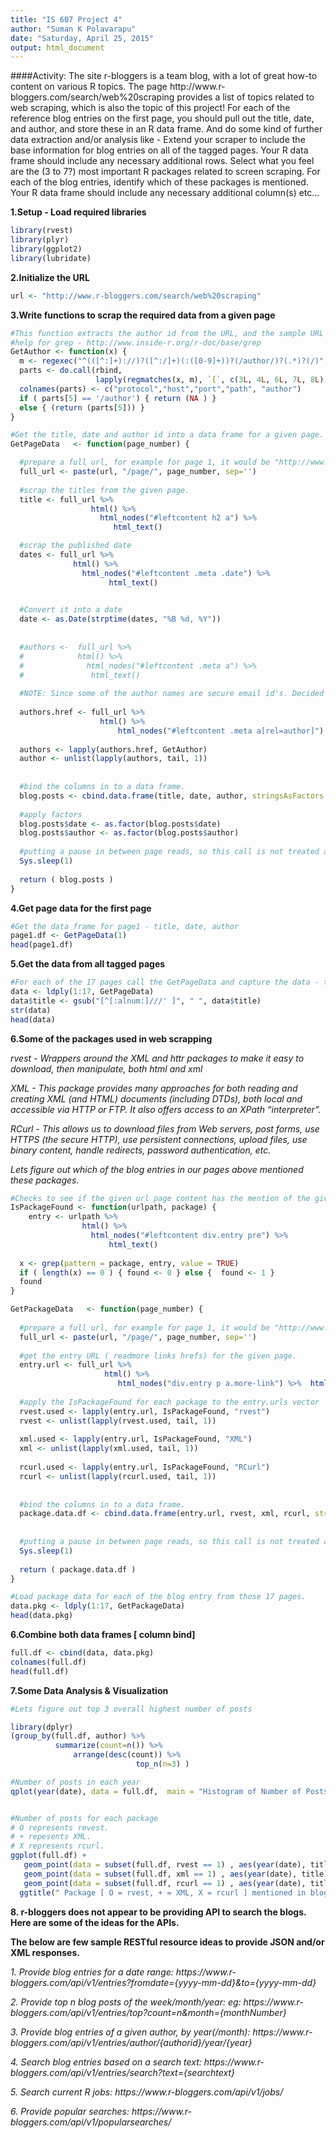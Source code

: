 ```yaml
---
title: "IS 607 Project 4"
author: "Suman K Polavarapu"
date: "Saturday, April 25, 2015"
output: html_document
---
```


####Activity: The site r-bloggers is a team blog, with a lot of great how-to content on various R topics. The page http://www.r-bloggers.com/search/web%20scraping provides a list of topics related to web scraping, which is also the topic of this project! For each of the reference blog entries on the first page, you should pull out the title, date, and author, and store these in an R data frame. And do some kind of further data extraction and/or analysis like  - Extend your scraper to include the base information for blog entries on all of the tagged pages. Your R data frame should include any necessary additional rows. Select what you feel are the (3 to 7?) most important R packages related to screen scraping. For each of the blog entries, identify which of these packages is mentioned. Your R data frame should include any necessary additional column(s) etc...

__1.Setup - Load required libraries__

```r
library(rvest)
library(plyr)
library(ggplot2)
library(lubridate)
```

__2.Initialize the URL__

```r
url <- "http://www.r-bloggers.com/search/web%20scraping"
```

__3.Write functions to scrap the required data from a given page __

```r

#This function extracts the author id from the URL, and the sample URL - http://www.r-bloggers.com/author/suman
#help for grep - http://www.inside-r.org/r-doc/base/grep
GetAuthor <- function(x) {
  m <- regexec("^(([^:]+)://)?([^:/]+)(:([0-9]+))?(/author/)?(.*)?(/)", x)
  parts <- do.call(rbind,
                   lapply(regmatches(x, m), `[`, c(3L, 4L, 6L, 7L, 8L)))
  colnames(parts) <- c("protocol","host","port","path", "author")
  if ( parts[5] == '/author') { return (NA ) }
  else { (return (parts[5])) }
}

#Get the title, date and author id into a data frame for a given page.
GetPageData   <- function(page_number) {

  #prepare a full url, for example for page 1, it would be "http://www.r-bloggers.com/search/web%20scraping/page/1"
  full_url <- paste(url, "/page/", page_number, sep='')
  
  #scrap the titles from the given page.
  title <- full_url %>%
                  html() %>%
                    html_nodes("#leftcontent h2 a") %>%
                       html_text()

  #scrap the published date
  dates <- full_url %>%
              html() %>%
                html_nodes("#leftcontent .meta .date") %>%
                      html_text()

  
  #Convert it into a date
  date <- as.Date(strptime(dates, "%B %d, %Y"))
  
  
  #authors <-  full_url %>%
  #            html() %>%
  #              html_nodes("#leftcontent .meta a") %>%
  #               html_text()
  
  #NOTE: Since some of the author names are secure email id's. Decided to grab the href (intead of the above commented code),  and then parse the author id from the href URL.
  
  authors.href <- full_url %>% 
                    html() %>% 
                        html_nodes("#leftcontent .meta a[rel=author]") %>%  html_attr("href")
  
  authors <- lapply(authors.href, GetAuthor)
  author <- unlist(lapply(authors, tail, 1)) 
  
  
  #bind the columns in to a data frame.
  blog.posts <- cbind.data.frame(title, date, author, stringsAsFactors = FALSE)
  
  #apply factors
  blog.posts$date <- as.factor(blog.posts$date)
  blog.posts$author <- as.factor(blog.posts$author)
  
  #putting a pause in between page reads, so this call is not treated as a denial of service attack.
  Sys.sleep(1)
  
  return ( blog.posts )
}

```


__4.Get page data for the first page __
```r
#Get the data frame for page1 - title, date, author
page1.df <- GetPageData(1)
head(page1.df)
```


__5.Get the data from all tagged pages __
```r
#For each of the 17 pages call the GetPageData and capture the data - title, date, author
data <- ldply(1:17, GetPageData)
data$title <- gsub("[^[:alnum:]///' ]", " ", data$title)
str(data)
head(data)
```


__6.Some of the packages used in web scrapping__

_rvest -  Wrappers around the XML and httr packages to make it easy to download, then manipulate, both html and xml_

_XML   -  This package provides many approaches for both reading and creating XML (and HTML) documents (including DTDs), both local and accessible via HTTP or FTP. It also offers access to an XPath "interpreter"._

_RCurl -  This allows us to download files from Web servers, post forms, use HTTPS (the secure HTTP), use persistent connections, upload files, use binary content, handle redirects, password authentication, etc._

_Lets figure out which of the blog entries in our pages above mentioned these packages._

```r
#Checks to see if the given url page content has the mention of the given package.
IsPackageFound <- function(urlpath, package) {
    entry <- urlpath %>%
                html() %>%
                  html_nodes("#leftcontent div.entry pre") %>%
                      html_text()
  
  x <- grep(pattern = package, entry, value = TRUE)
  if ( length(x) == 0 ) { found <- 0 } else {  found <- 1 }
  found
} 

GetPackageData   <- function(page_number) {
  
  #prepare a full url, for example for page 1, it would be "http://www.r-bloggers.com/search/web%20scraping/page/1"
  full_url <- paste(url, "/page/", page_number, sep='')
  
  #get the entry URL ( readmore links hrefs) for the given page.
  entry.url <- full_url %>%
                     html() %>%
                        html_nodes("div.entry p a.more-link") %>%  html_attr("href")
  
  #apply the IsPackageFound for each package to the entry.urls vector
  rvest.used <- lapply(entry.url, IsPackageFound, "rvest")
  rvest <- unlist(lapply(rvest.used, tail, 1)) 
  
  xml.used <- lapply(entry.url, IsPackageFound, "XML")
  xml <- unlist(lapply(xml.used, tail, 1)) 
  
  rcurl.used <- lapply(entry.url, IsPackageFound, "RCurl")
  rcurl <- unlist(lapply(rcurl.used, tail, 1)) 
  
  
  #bind the columns in to a data frame.
  package.data.df <- cbind.data.frame(entry.url, rvest, xml, rcurl, stringsAsFactors = FALSE)
  
  
  #putting a pause in between page reads, so this call is not treated as a denial of service attack.
  Sys.sleep(1)
  
  return ( package.data.df )
}

#Load package data for each of the blog entry from those 17 pages.
data.pkg <- ldply(1:17, GetPackageData)
head(data.pkg)
```


__6.Combine both data frames [ column bind] __

```r
full.df <- cbind(data, data.pkg)
colnames(full.df)
head(full.df)
```


__7.Some Data Analysis & Visualization __

```r

#Lets figure out top 3 overall highest number of posts

library(dplyr)
(group_by(full.df, author) %>% 
          summarize(count=n()) %>% 
              arrange(desc(count)) %>% 
                            top_n(n=3) )

#Number of posts in each year
qplot(year(date), data = full.df,  main = "Histogram of Number of Posts", xlab= "Year", ylab="Count") + scale_y_continuous(breaks = seq(0,50,by = 2))


#Number of posts for each package
# O represents revest.
# + repesents XML.
# X represents rcurl.
ggplot(full.df) +  
   geom_point(data = subset(full.df, rvest == 1) , aes(year(date), title), shape=1, size=10) +
   geom_point(data = subset(full.df, xml == 1) , aes(year(date), title), shape=3, size=6) +
   geom_point(data = subset(full.df, rcurl == 1) , aes(year(date), title), shape=4, size=4) +
  ggtitle(" Package [ O = rvest, + = XML, X = rcurl ] mentioned in blog entries") 

```


__8. r-bloggers does not appear to be providing API to search the blogs. Here are some of the ideas for the APIs.__

__The below are few sample RESTful resource ideas to provide JSON and/or XML responses.__

_1. Provide blog entries for a date range: https://www.r-bloggers.com/api/v1/entries?fromdate={yyyy-mm-dd}&to={yyyy-mm-dd}_

_2. Provide top n blog posts of the week/month/year: eg: https://www.r-bloggers.com/api/v1/entries/top?count=n&month={monthNumber}_

_3. Provide blog entries of a given author, by year(/month): https://www.r-bloggers.com/api/v1/entries/author/{authorid}/year/{year}_

_4. Search blog entries based on a search text: https://www.r-bloggers.com/api/v1/entries/search?text={searchtext}_

_5. Search current R jobs: https://www.r-bloggers.com/api/v1/jobs/_

_6. Provide popular searches: https://www.r-bloggers.com/api/v1/popularsearches/_







